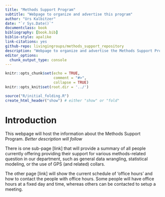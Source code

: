 ```yaml
---
title: "Methods Support Program"
subtitle: "Webpage to organize and advertise this program"
author: "Urs Kalbitzer"
date: "`r Sys.Date()`"
documentclass: book
bibliography: [book.bib]
biblio-style: apalike
link-citations: yes
github-repo: livingingroups/methods_support_repository
description: "Webpage to organize and advertise the Methods Support Program at the EAS department/MPI-AB"
editor_options: 
  chunk_output_type: console
---
```


```r
knitr::opts_chunk$set(echo = TRUE,
                      comment = "#>",
                      collapse = TRUE)
knitr::opts_knit$set(root.dir = '../')
```


```r
source("R/initial_folding.R")
create_html_header("show") # either "show" or "fold"
```

# Introduction
This webpage will host the information about the Methods Support Program. *Better description will follow*

There is one sub-page [link] that will provide a summary of all people currently offering providing their support for various methods-related question in our department, such as general data wrangling, statistical modeling, or the use of GPS (and related) collars.

The other page [link] will show the current schedule of 'office hours' and how to contact the people with office hours. Some people will have office hours at a fixed day and time, whereas others can be contacted to setup a meeting.


